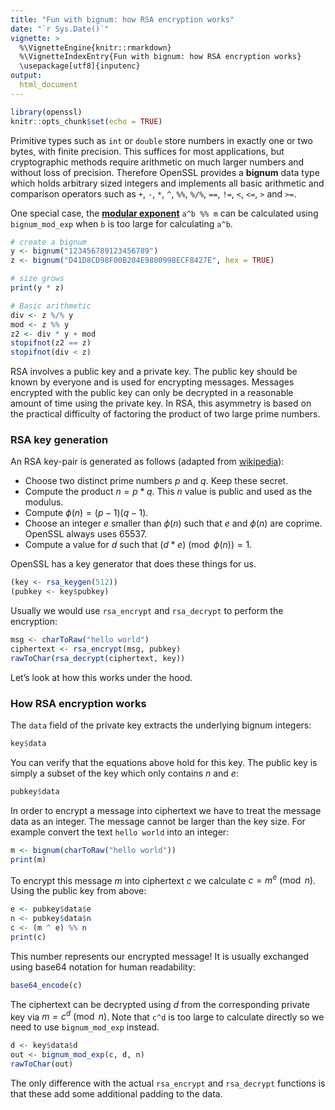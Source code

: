 ```yaml
---
title: "Fun with bignum: how RSA encryption works"
date: "`r Sys.Date()`"
vignette: >
  %\VignetteEngine{knitr::rmarkdown}
  %\VignetteIndexEntry{Fun with bignum: how RSA encryption works}
  \usepackage[utf8]{inputenc}  
output:
  html_document
---
```


```r
library(openssl)
knitr::opts_chunk$set(echo = TRUE)
```


Primitive types such as `int` or `double` store numbers in exactly one or two bytes, with finite precision. This suffices for most applications, but cryptographic methods require arithmetic on much larger numbers and without loss of precision. Therefore OpenSSL provides a __bignum__ data type which holds arbitrary sized integers and implements all basic arithmetic and comparison operators such as `+`, `-`, `*`, `^`, `%%`, `%/%`, `==`, `!=`, `<`, `<=`, `>` and `>=`.

One special case, the [__modular exponent__](https://en.wikipedia.org/wiki/Modular_exponentiation) `a^b %% m` can be calculated using `bignum_mod_exp` when `b` is too large for calculating `a^b`.

```r
# create a bignum
y <- bignum("123456789123456789")
z <- bignum("D41D8CD98F00B204E9800998ECF8427E", hex = TRUE)

# size grows
print(y * z)

# Basic arithmetic
div <- z %/% y
mod <- z %% y
z2 <- div * y + mod
stopifnot(z2 == z)
stopifnot(div < z)
```

RSA involves a public key and a private key. The public key should be known by everyone and is used for encrypting messages. Messages encrypted with the public key can only be decrypted in a reasonable amount of time using the private key. In RSA, this asymmetry is based on the practical difficulty of factoring the product of two large prime numbers.

### RSA key generation

An RSA key-pair is generated as follows (adapted from [wikipedia](https://en.wikipedia.org/wiki/RSA_(cryptosystem))):

 - Choose two distinct prime numbers $p$ and $q$. Keep these secret.
 - Compute the product $n = p*q$. This $n$ value is public and used as the modulus.
 - Compute $\phi(n) = (p − 1)(q − 1)$.
 - Choose an integer $e$ smaller than $\phi(n)$ such that $e$ and $\phi(n)$ are coprime. OpenSSL always uses $65537$.
 - Compute a value for $d$ such that $(d * e)\pmod{\phi(n)} = 1$.
 
OpenSSL has a key generator that does these things for us. 

```r
(key <- rsa_keygen(512))
(pubkey <- key$pubkey)
```

Usually we would use `rsa_encrypt` and `rsa_decrypt` to perform the encryption:

```r
msg <- charToRaw("hello world")
ciphertext <- rsa_encrypt(msg, pubkey)
rawToChar(rsa_decrypt(ciphertext, key))
```

Let's look at how this works under the hood.

### How RSA encryption works

The `data` field of the private key extracts the underlying bignum integers:

```r
key$data
```

You can verify that the equations above hold for this key. The public key is simply a subset of the key which only contains $n$ and $e$:

```r
pubkey$data
```

In order to encrypt a message into ciphertext we have to treat the message data as an integer. The message cannot be larger than the key size. For example convert the text `hello world` into an integer:

```r
m <- bignum(charToRaw("hello world"))
print(m)
```

To encrypt this message $m$ into ciphertext $c$ we calculate $c = m^e\pmod n$. Using the public key from above:

```r
e <- pubkey$data$e
n <- pubkey$data$n
c <- (m ^ e) %% n
print(c)
```

This number represents our encrypted message! It is usually exchanged using base64 notation for human readability:

```r
base64_encode(c)
```

The ciphertext can be decrypted using $d$ from the corresponding private key via $m = c^d \pmod{n}$. Note that `c^d` is too large to calculate directly so we need to use `bignum_mod_exp` instead.

```r
d <- key$data$d
out <- bignum_mod_exp(c, d, n)
rawToChar(out)
```

The only difference with the actual `rsa_encrypt` and `rsa_decrypt` functions is that these add some additional padding to the data. 

